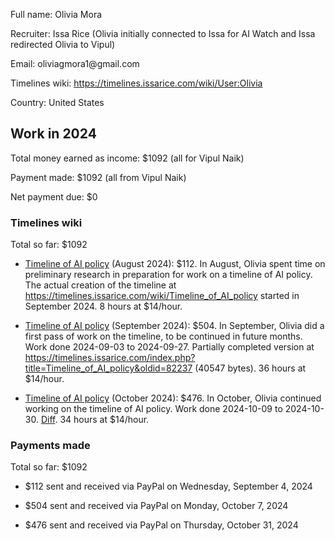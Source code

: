 Full name: Olivia Mora

Recruiter: Issa Rice (Olivia initially connected to Issa for AI Watch and Issa redirected Olivia to Vipul)

Email: oliviagmora1@gmail.com

Timelines wiki: https://timelines.issarice.com/wiki/User:Olivia

Country: United States

==Work in 2024==

Total money earned as income: $1092 (all for Vipul Naik)

Payment made: $1092 (all from Vipul Naik)

Net payment due: $0

===Timelines wiki===

Total so far: $1092

* [https://timelines.issarice.com/wiki/Timeline_of_AI_policy Timeline of AI policy] (August 2024): $112. In August, Olivia spent time on preliminary research in preparation for work on a timeline of AI policy. The actual creation of the timeline at https://timelines.issarice.com/wiki/Timeline_of_AI_policy started in September 2024. 8 hours at $14/hour.

* [https://timelines.issarice.com/wiki/Timeline_of_AI_policy Timeline of AI policy] (September 2024): $504. In September, Olivia did a first pass of work on the timeline, to be continued in future months. Work done 2024-09-03 to 2024-09-27. Partially completed version at https://timelines.issarice.com/index.php?title=Timeline_of_AI_policy&oldid=82237 (40547 bytes). 36 hours at $14/hour.

* [https://timelines.issarice.com/wiki/Timeline_of_AI_policy Timeline of AI policy] (October 2024): $476. In October, Olivia continued working on the timeline of AI policy. Work done 2024-10-09 to 2024-10-30. [https://timelines.issarice.com/index.php?title=Timeline_of_AI_policy&type=revision&diff=82681&oldid=82237 Diff]. 34 hours at $14/hour.

===Payments made===

Total so far: $1092

* $112 sent and received via PayPal on Wednesday, September 4, 2024

* $504 sent and received via PayPal on Monday, October 7, 2024

* $476 sent and received via PayPal on Thursday, October 31, 2024

